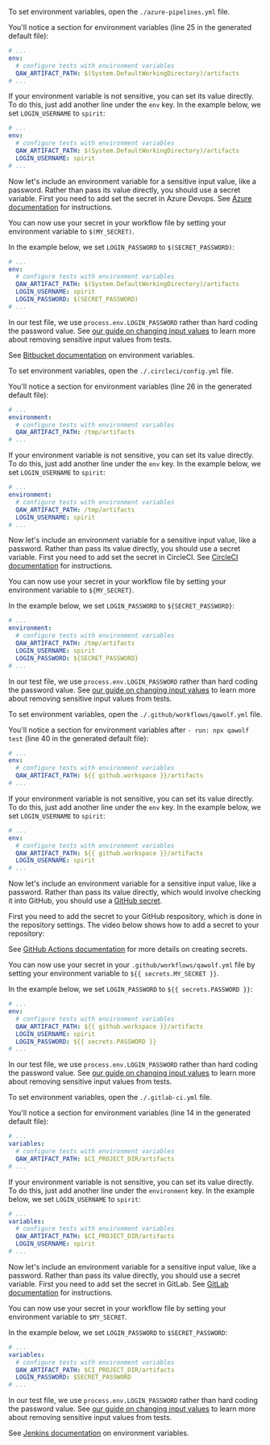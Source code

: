 
<CiTabs>
<TabItem value="azure">

To set environment variables, open the `./azure-pipelines.yml` file.

You'll notice a section for environment variables (line 25 in the generated default file):

```yaml
# ...
env:
  # configure tests with environment variables
  QAW_ARTIFACT_PATH: $(System.DefaultWorkingDirectory)/artifacts
# ...
```

If your environment variable is not sensitive, you can set its value directly. To do this, just add another line under the `env` key. In the example below, we set `LOGIN_USERNAME` to `spirit`:

```yaml
# ...
env:
  # configure tests with environment variables
  QAW_ARTIFACT_PATH: $(System.DefaultWorkingDirectory)/artifacts
  LOGIN_USERNAME: spirit
# ...
```

Now let's include an environment variable for a sensitive input value, like a password. Rather than pass its value directly, you should use a secret variable. First you need to add set the secret in Azure Devops. See [Azure documentation](https://docs.microsoft.com/en-us/azure/devops/pipelines/process/variables?view=azure-devops&tabs=yaml%2Cbatch#secret-variables) for instructions.

You can now use your secret in your workflow file by setting your environment variable to `$(MY_SECRET)`.

In the example below, we set `LOGIN_PASSWORD` to `$(SECRET_PASSWORD)`:

```yaml
# ...
env:
  # configure tests with environment variables
  QAW_ARTIFACT_PATH: $(System.DefaultWorkingDirectory)/artifacts
  LOGIN_USERNAME: spirit
  LOGIN_PASSWORD: $(SECRET_PASSWORD)
# ...
```

In our test file, we use `process.env.LOGIN_PASSWORD` rather than hard coding the password value. See [our guide on changing input values](change_input_values#use-environment-variables) to learn more about removing sensitive input values from tests.

</TabItem>
<TabItem value="bitbucket">

See [Bitbucket documentation](https://confluence.atlassian.com/bitbucket/variables-in-pipelines-794502608.html) on environment variables.

</TabItem>
<TabItem value="circleci">

To set environment variables, open the `./.circleci/config.yml` file.

You'll notice a section for environment variables (line 26 in the generated default file):

```yaml
# ...
environment:
  # configure tests with environment variables
  QAW_ARTIFACT_PATH: /tmp/artifacts
# ...
```

If your environment variable is not sensitive, you can set its value directly. To do this, just add another line under the `env` key. In the example below, we set `LOGIN_USERNAME` to `spirit`:

```yaml
# ...
environment:
  # configure tests with environment variables
  QAW_ARTIFACT_PATH: /tmp/artifacts
  LOGIN_USERNAME: spirit
# ...
```

Now let's include an environment variable for a sensitive input value, like a password. Rather than pass its value directly, you should use a secret variable. First you need to add set the secret in CircleCI. See [CircleCI documentation](https://circleci.com/docs/2.0/env-vars/#setting-an-environment-variable-in-a-project) for instructions.

You can now use your secret in your workflow file by setting your environment variable to `${MY_SECRET}`.

In the example below, we set `LOGIN_PASSWORD` to `${SECRET_PASSWORD}`:

```yaml
# ...
environment:
  # configure tests with environment variables
  QAW_ARTIFACT_PATH: /tmp/artifacts
  LOGIN_USERNAME: spirit
  LOGIN_PASSWORD: ${SECRET_PASSWORD}
# ...
```

In our test file, we use `process.env.LOGIN_PASSWORD` rather than hard coding the password value. See [our guide on changing input values](change_input_values#use-environment-variables) to learn more about removing sensitive input values from tests.

</TabItem>
<TabItem value="github">

To set environment variables, open the `./.github/workflows/qawolf.yml` file.

You'll notice a section for environment variables after `- run: npx qawolf test` (line 40 in the generated default file):

```yaml
# ...
env:
  # configure tests with environment variables
  QAW_ARTIFACT_PATH: ${{ github.workspace }}/artifacts
# ...
```

If your environment variable is not sensitive, you can set its value directly. To do this, just add another line under the `env` key. In the example below, we set `LOGIN_USERNAME` to `spirit`:

```yaml
# ...
env:
  # configure tests with environment variables
  QAW_ARTIFACT_PATH: ${{ github.workspace }}/artifacts
  LOGIN_USERNAME: spirit
# ...
```

Now let's include an environment variable for a sensitive input value, like a password. Rather than pass its value directly, which would involve checking it into GitHub, you should use a [GitHub secret](https://help.github.com/en/actions/automating-your-workflow-with-github-actions/creating-and-using-encrypted-secrets).

First you need to add the secret to your GitHub respository, which is done in the repository settings. The video below shows how to add a secret to your repository:

<YouTubeVideo src="https://www.youtube.com/embed/E-ncKwwGPCw" />

See [GitHub Actions documentation](https://help.github.com/en/actions/automating-your-workflow-with-github-actions/creating-and-using-encrypted-secrets#creating-encrypted-secrets) for more details on creating secrets.

You can now use your secret in your `.github/workflows/qawolf.yml` file by setting your environment variable to `${{ secrets.MY_SECRET }}`.

In the example below, we set `LOGIN_PASSWORD` to `${{ secrets.PASSWORD }}`:

```yaml
# ...
env:
  # configure tests with environment variables
  QAW_ARTIFACT_PATH: ${{ github.workspace }}/artifacts
  LOGIN_USERNAME: spirit
  LOGIN_PASSWORD: ${{ secrets.PASSWORD }}
# ...
```

In our test file, we use `process.env.LOGIN_PASSWORD` rather than hard coding the password value. See [our guide on changing input values](change_input_values#use-environment-variables) to learn more about removing sensitive input values from tests.

</TabItem>
<TabItem value="gitlab">

To set environment variables, open the `./.gitlab-ci.yml` file.

You'll notice a section for environment variables (line 14 in the generated default file):

```yaml
# ...
variables:
  # configure tests with environment variables
  QAW_ARTIFACT_PATH: $CI_PROJECT_DIR/artifacts
# ...
```

If your environment variable is not sensitive, you can set its value directly. To do this, just add another line under the `environment` key. In the example below, we set `LOGIN_USERNAME` to `spirit`:

```yaml
# ...
variables:
  # configure tests with environment variables
  QAW_ARTIFACT_PATH: $CI_PROJECT_DIR/artifacts
  LOGIN_USERNAME: spirit
# ...
```

Now let's include an environment variable for a sensitive input value, like a password. Rather than pass its value directly, you should use a secret variable. First you need to add set the secret in GitLab. See [GitLab documentation](https://docs.gitlab.com/ee/ci/variables/#protected-environment-variables) for instructions.

You can now use your secret in your workflow file by setting your environment variable to `$MY_SECRET`.

In the example below, we set `LOGIN_PASSWORD` to `$SECRET_PASSWORD`:

```yaml
# ...
variables:
  # configure tests with environment variables
  QAW_ARTIFACT_PATH: $CI_PROJECT_DIR/artifacts
  LOGIN_PASSWORD: $SECRET_PASSWORD
# ...
```

In our test file, we use `process.env.LOGIN_PASSWORD` rather than hard coding the password value. See [our guide on changing input values](change_input_values#use-environment-variables) to learn more about removing sensitive input values from tests.

</TabItem>
<TabItem value="jenkins">

See [Jenkins documentation](https://jenkins.io/doc/pipeline/tour/environment) on environment variables.

</TabItem>
</CiTabs>
